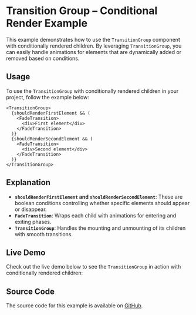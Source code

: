 
<Meta title="Examples/Transition Group/Conditional Render" />

# Transition Group – Conditional Render Example

This example demonstrates how to use the `TransitionGroup` component with conditionally rendered children. By leveraging `TransitionGroup`, you can easily handle animations for elements that are dynamically added or removed based on conditions.

## Usage

To use the `TransitionGroup` with conditionally rendered children in your project, follow the example below:

```tsx
<TransitionGroup>
  {shouldRenderFirstElement && (
    <FadeTransition>
      <div>First element</div>
    </FadeTransition>
  )}
  {shouldRenderSecondElement && (
    <FadeTransition>
      <div>Second element</div>
    </FadeTransition>
  )}
</TransitionGroup>
```

## Explanation

- **`shouldRenderFirstElement` and `shouldRenderSecondElement`**: These are boolean conditions controlling whether specific elements should appear or disappear.
- **`FadeTransition`**: Wraps each child with animations for entering and exiting phases.
- **`TransitionGroup`**: Handles the mounting and unmounting of its children with smooth transitions.

## Live Demo

Check out the live demo below to see the `TransitionGroup` in action with conditionally rendered children:

<Canvas of={Stories.Default} />

## Source Code

The source code for this example is available on [GitHub](https://github.com/fakundo/react-transitioning/blob/main/stories/examples/ConditionalRender.stories.tsx).